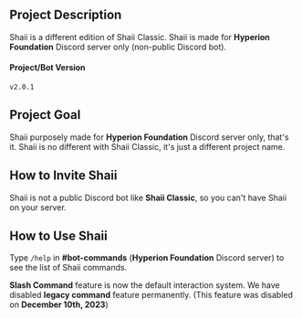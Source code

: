 ## Project Description
Shaii is a different edition of Shaii Classic. Shaii is made for **Hyperion Foundation** Discord server only (non-public Discord bot).

#### Project/Bot Version
`v2.0.1`

## Project Goal
Shaii purposely made for **Hyperion Foundation** Discord server only, that's it. Shaii is no different with Shaii Classic, it's just a different project name.

## How to Invite Shaii
Shaii is not a public Discord bot like **Shaii Classic**, so you can't have Shaii on your server.

## How to Use Shaii
Type `/help` in **#bot-commands** (**Hyperion Foundation** Discord server) to see the list of Shaii commands.

**Slash Command** feature is now the default interaction system. We have disabled **legacy command** feature permanently. (This feature was disabled on **December 10th, 2023**)
